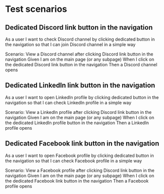 # Test scenarios

## Dedicated Discord link button in the navigation

As a user I want to check Discord channel by clicking dedicated button in the navigation
so that I can join Discord channel in a simple way

Scenario: View a Discord channel after clicking Discord link button in the navigation
Given I am on the main page (or any subpage)
When I click on the dedicated Discord link button in the navigation
Then a Discord channel opens

## Dedicated LinkedIn link button in the navigation

As a user I want to open LinkedIn profile by clicking dedicated button in the navigation
so that I can check LinkedIn profile in a simple way

Scenario: View a LinkedIn profile after clicking Discord link button in the navigation
Given I am on the main page (or any subpage)
When I click on the dedicated LinkedIn profile button in the navigation
Then a LinkedIn profile opens

## Dedicated Facebook link button in the navigation

As a user I want to open Facebook profile by clicking dedicated button in the navigation
so that I can check Facebook profile in a simple way

Scenario: View a Facebook profile after clicking Discord link button in the navigation
Given I am on the main page (or any subpage)
When I click on the dedicated Facebook link button in the navigation
Then a Facebook profile opens
